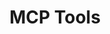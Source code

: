 ---
title: 'MCP Tools'
description: 'Build custom tools using the Model Context Protocol (MCP) to extend Agentix functionality.'
icon: 'wrench'
# iconType: 'duotone'
---